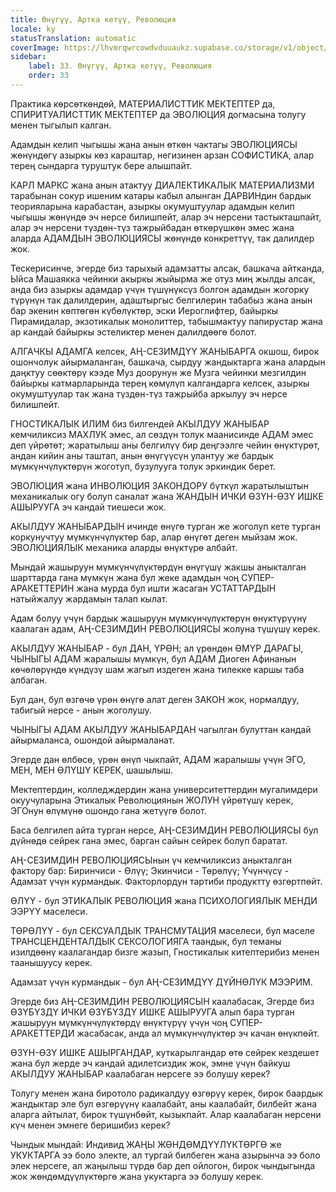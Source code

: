 ```yaml
---
title: Өнүгүү, Артка кетүү, Революция
locale: ky
statusTranslation: automatic
coverImage: https://lhvmrqwrcowdvduuaukz.supabase.co/storage/v1/object/public/strapi-uploads/small_cover-educacion-fundamental.webp-2d51a7828a2b1309555be27f7e2a61a0.webp
sidebar:
    label: 33. Өнүгүү, Артка кетүү, Революция
    order: 33
---
```

Практика көрсөткөндөй, МАТЕРИАЛИСТТИК МЕКТЕПТЕР да, СПИРИТУАЛИСТТИК МЕКТЕПТЕР да ЭВОЛЮЦИЯ догмасына толугу менен тыгылып калган.

Адамдын келип чыгышы жана анын өткөн чактагы ЭВОЛЮЦИЯСЫ жөнүндөгү азыркы көз караштар, негизинен арзан СОФИСТИКА, алар терең сындарга туруштук бере алышпайт.

КАРЛ МАРКС жана анын атактуу ДИАЛЕКТИКАЛЫК МАТЕРИАЛИЗМИ тарабынан сокур ишеним катары кабыл алынган ДАРВИНдин бардык теорияларына карабастан, азыркы окумуштуулар адамдын келип чыгышы жөнүндө эч нерсе билишпейт, алар эч нерсени тастыкташпайт, алар эч нерсени түздөн-түз тажрыйбадан өткөрүшкөн эмес жана аларда АДАМДЫН ЭВОЛЮЦИЯСЫ жөнүндө конкреттүү, так далилдер жок.

Тескерисинче, эгерде биз тарыхый адамзатты алсак, башкача айтканда, Ыйса Машаякка чейинки акыркы жыйырма же отуз миң жылды алсак, анда биз азыркы адамдар үчүн түшүнүксүз болгон адамдын жогорку түрүнүн так далилдерин, адаштыргыс белгилерин табабыз жана анын бар экенин көптөгөн күбөлүктөр, эски Иероглифтер, байыркы Пирамидалар, экзотикалык монолиттер, табышмактуу папирустар жана ар кандай байыркы эстеликтер менен далилдөөгө болот.

АЛГАЧКЫ АДАМГА келсек, АҢ-СЕЗИМДҮҮ ЖАНЫБАРГА окшош, бирок ошончолук айырмаланган, башкача, сырдуу жандыктарга жана алардын даңктуу сөөктөрү кээде Муз доорунун же Музга чейинки мезгилдин байыркы катмарларында терең көмүлүп калгандарга келсек, азыркы окумуштуулар так жана түздөн-түз тажрыйба аркылуу эч нерсе билишпейт.

ГНОСТИКАЛЫК ИЛИМ биз билгендей АКЫЛДУУ ЖАНЫБАР кемчиликсиз МАХЛУК эмес, ал сөздүн толук маанисинде АДАМ эмес деп үйрөтөт; жаратылыш аны белгилүү бир деңгээлге чейин өнүктүрөт, андан кийин аны таштап, анын өнүгүүсүн улантуу же бардык мүмкүнчүлүктөрүн жоготуп, бузулууга толук эркиндик берет.

ЭВОЛЮЦИЯ жана ИНВОЛЮЦИЯ ЗАКОНДОРУ бүткүл жаратылыштын механикалык огу болуп саналат жана ЖАНДЫН ИЧКИ ӨЗҮН-ӨЗҮ ИШКЕ АШЫРУУГА эч кандай тиешеси жок.

АКЫЛДУУ ЖАНЫБАРДЫН ичинде өнүгө турган же жоголуп кете турган коркунучтуу мүмкүнчүлүктөр бар, алар өнүгөт деген мыйзам жок. ЭВОЛЮЦИЯЛЫК механика аларды өнүктүрө албайт.

Мындай жашыруун мүмкүнчүлүктөрдүн өнүгүшү жакшы аныкталган шарттарда гана мүмкүн жана бул жеке адамдын чоң СУПЕР-АРАКЕТТЕРИН жана мурда бул ишти жасаган УСТАТТАРДЫН натыйжалуу жардамын талап кылат.

Адам болуу үчүн бардык жашыруун мүмкүнчүлүктөрүн өнүктүрүүнү каалаган адам, АҢ-СЕЗИМДИН РЕВОЛЮЦИЯСЫ жолуна түшүшү керек.

АКЫЛДУУ ЖАНЫБАР - бул ДАН, ҮРӨН; ал үрөндөн ӨМҮР ДАРАГЫ, ЧЫНЫГЫ АДАМ жаралышы мүмкүн, бул АДАМ Диоген Афинанын көчөлөрүндө күндүзү шам жагып издеген жана тилекке каршы таба албаган.

Бул дан, бул өзгөчө үрөн өнүгө алат деген ЗАКОН жок, нормалдуу, табигый нерсе - анын жоголушу.

ЧЫНЫГЫ АДАМ АКЫЛДУУ ЖАНЫБАРДАН чагылган булуттан кандай айырмаланса, ошондой айырмаланат.

Эгерде дан өлбөсө, үрөн өнүп чыкпайт, АДАМ жаралышы үчүн ЭГО, МЕН, МЕН ӨЛҮШҮ КЕРЕК, шашылыш.

Мектептердин, колледждердин жана университеттердин мугалимдери окуучуларына Этикалык Революциянын ЖОЛУН үйрөтүшү керек, ЭГОнун өлүмүнө ошондо гана жетүүгө болот.

Баса белгилеп айта турган нерсе, АҢ-СЕЗИМДИН РЕВОЛЮЦИЯСЫ бул дүйнөдө сейрек гана эмес, барган сайын сейрек болуп баратат.

АҢ-СЕЗИМДИН РЕВОЛЮЦИЯСЫнын үч кемчиликсиз аныкталган фактору бар: Биринчиси - Өлүү; Экинчиси - Төрөлүү; Үчүнчүсү - Адамзат үчүн курмандык. Факторлордун тартиби продуктту өзгөртпөйт.

ӨЛҮҮ - бул ЭТИКАЛЫК РЕВОЛЮЦИЯ жана ПСИХОЛОГИЯЛЫК МЕНДИ ЭЭРҮҮ маселеси.

ТӨРӨЛҮҮ - бул СЕКСУАЛДЫК ТРАНСМУТАЦИЯ маселеси, бул маселе ТРАНСЦЕНДЕНТАЛДЫК СЕКСОЛОГИЯГА таандык, бул теманы изилдөөнү каалагандар бизге жазып, Гностикалык китептерибиз менен таанышуусу керек.

Адамзат үчүн курмандык - бул АҢ-СЕЗИМДҮҮ ДҮЙНӨЛҮК МЭЭРИМ.

Эгерде биз АҢ-СЕЗИМДИН РЕВОЛЮЦИЯСЫН каалабасак, Эгерде биз ӨЗҮБҮЗДҮ ИЧКИ ӨЗҮБҮЗДҮ ИШКЕ АШЫРУУГА алып бара турган жашыруун мүмкүнчүлүктөрдү өнүктүрүү үчүн чоң СУПЕР-АРАКЕТТЕРДИ жасабасак, анда ал мүмкүнчүлүктөр эч качан өнүкпөйт.

ӨЗҮН-ӨЗҮ ИШКЕ АШЫРГАНДАР, куткарылгандар өтө сейрек кездешет жана бул жерде эч кандай адилетсиздик жок, эмне үчүн байкуш АКЫЛДУУ ЖАНЫБАР каалабаган нерсеге ээ болушу керек?

Толугу менен жана биротоло радикалдуу өзгөрүү керек, бирок баардык жандыктар эле бул өзгөрүүнү каалабайт, аны каалабайт, билбейт жана аларга айтылат, бирок түшүнбөйт, кызыкпайт. Алар каалабаган нерсени күч менен эмнеге беришибиз керек?

Чындык мындай: Индивид ЖАҢЫ ЖӨНДӨМДҮҮЛҮКТӨРГӨ же УКУКТАРГА ээ боло электе, ал тургай билбеген жана азырынча ээ боло элек нерсеге, ал жаңылыш түрдө бар деп ойлогон, бирок чындыгында жок жөндөмдүүлүктөргө жана укуктарга ээ болушу керек.


